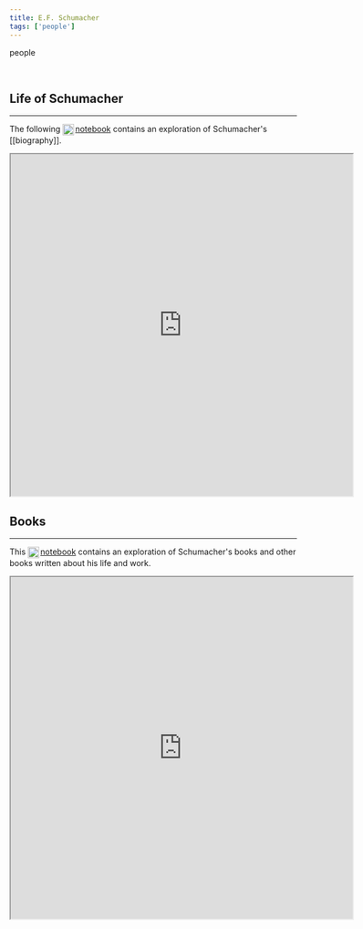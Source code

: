 ```yaml
---
title: E.F. Schumacher
tags: ['people']
---
```


<NoteTag color="gray">people</NoteTag>

<div class="background-image bg-cover md:max-w-2xl" style="background-image: url('https://www.wolframcloud.com/obj/mar/header-ef-schumacher');" alt="German-British economist and philosopher E.F. Schumacher"></div>

<br/>

## Life of Schumacher
---

The following [<img src="https://raw.githubusercontent.com/m-arti/ms-notes/4ccb62f36641cd886207d3a35bc403f40a5cf7a7/images/wolfram-icon.svg" alt="A Wolfram Notebook containing an exploration of E.F. Schumacher's biography" style="width:20px; display:inline; vertical-align:middle; padding-right:2px"/>notebook](https://www.wolframcloud.com/obj/mar/Published/efs-bio.nb) contains an exploration of Schumacher's [[biography]].

<iframe src="https://www.wolframcloud.com/obj/mar/Published/efs-bio.nb?_embed=iframe" width="600" height="600"></iframe>

## Books
---

This [<img src="https://raw.githubusercontent.com/m-arti/ms-notes/4ccb62f36641cd886207d3a35bc403f40a5cf7a7/images/wolfram-icon.svg" alt="A Wolfram Notebook containing an exploration of E.F. Schumacher's books" style="width:20px; display:inline; vertical-align:middle; padding-right:2px"/>notebook](https://www.wolframcloud.com/obj/mar/Published/efs-books.nb) contains an exploration of Schumacher's books and other books written about his life and work.

<iframe src="https://www.wolframcloud.com/obj/mar/Published/efs-books.nb?_embed=iframe" width="600" height="600"></iframe>
